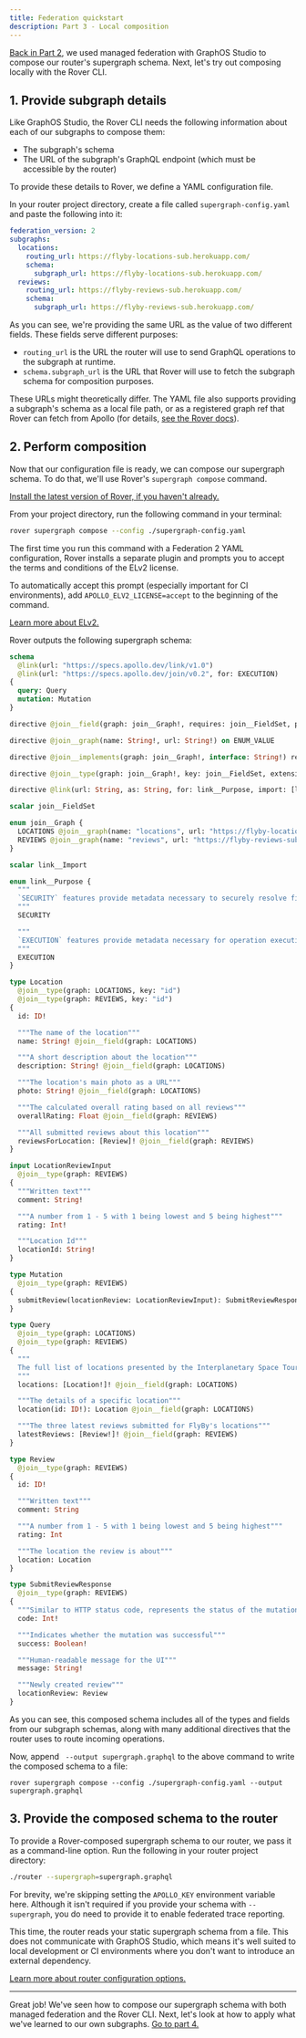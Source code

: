 ```yaml
---
title: Federation quickstart
description: Part 3 - Local composition
---
```


[Back in Part 2](./studio-composition/), we used managed federation with GraphOS Studio to compose our router's supergraph schema. Next, let's try out composing locally with the Rover CLI.

## 1. Provide subgraph details

Like GraphOS Studio, the Rover CLI needs the following information about each of our subgraphs to compose them:

* The subgraph's schema
* The URL of the subgraph's GraphQL endpoint (which must be accessible by the router)

To provide these details to Rover, we define a YAML configuration file.

In your router project directory, create a file called `supergraph-config.yaml` and paste the following into it:

```yaml title="supergraph-config.yaml"
federation_version: 2
subgraphs:
  locations:
    routing_url: https://flyby-locations-sub.herokuapp.com/
    schema:
      subgraph_url: https://flyby-locations-sub.herokuapp.com/
  reviews:
    routing_url: https://flyby-reviews-sub.herokuapp.com/
    schema:
      subgraph_url: https://flyby-reviews-sub.herokuapp.com/
```

As you can see, we're providing the same URL as the value of two different fields. These fields serve different purposes:

* `routing_url` is the URL the router will use to send GraphQL operations to the subgraph at runtime.
* `schema.subgraph_url` is the URL that Rover will use to fetch the subgraph schema for composition purposes.

These URLs might theoretically differ. The YAML file also supports providing a subgraph's schema as a local file path, or as a registered graph ref that Rover can fetch from Apollo (for details, [see the Rover docs](/rover/commands/supergraphs/#composing-a-supergraph-schema)).

## 2. Perform composition

Now that our configuration file is ready, we can compose our supergraph schema. To do that, we'll use Rover's `supergraph compose` command.

<Tip>

[Install the latest version of Rover, if you haven't already.](./setup/#install-the-rover-cli)

</Tip>

From your project directory, run the following command in your terminal:

```bash
rover supergraph compose --config ./supergraph-config.yaml
```

<Note>

The first time you run this command with a Federation 2 YAML configuration, Rover installs a separate plugin and prompts you to accept the terms and conditions of the ELv2 license.

To automatically accept this prompt (especially important for CI environments), add `APOLLO_ELV2_LICENSE=accept` to the beginning of the command.

[Learn more about ELv2.](/resources/elastic-license-v2-faq/)

</Note>

Rover outputs the following supergraph schema:

<ExpansionPanel title="Click to expand">

```graphql
schema
  @link(url: "https://specs.apollo.dev/link/v1.0")
  @link(url: "https://specs.apollo.dev/join/v0.2", for: EXECUTION)
{
  query: Query
  mutation: Mutation
}

directive @join__field(graph: join__Graph!, requires: join__FieldSet, provides: join__FieldSet, type: String, external: Boolean, override: String, usedOverridden: Boolean) repeatable on FIELD_DEFINITION | INPUT_FIELD_DEFINITION

directive @join__graph(name: String!, url: String!) on ENUM_VALUE

directive @join__implements(graph: join__Graph!, interface: String!) repeatable on OBJECT | INTERFACE

directive @join__type(graph: join__Graph!, key: join__FieldSet, extension: Boolean! = false, resolvable: Boolean! = true) repeatable on OBJECT | INTERFACE | UNION | ENUM | INPUT_OBJECT | SCALAR

directive @link(url: String, as: String, for: link__Purpose, import: [link__Import]) repeatable on SCHEMA

scalar join__FieldSet

enum join__Graph {
  LOCATIONS @join__graph(name: "locations", url: "https://flyby-locations-sub.herokuapp.com/")
  REVIEWS @join__graph(name: "reviews", url: "https://flyby-reviews-sub.herokuapp.com/")
}

scalar link__Import

enum link__Purpose {
  """
  `SECURITY` features provide metadata necessary to securely resolve fields.
  """
  SECURITY

  """
  `EXECUTION` features provide metadata necessary for operation execution.
  """
  EXECUTION
}

type Location
  @join__type(graph: LOCATIONS, key: "id")
  @join__type(graph: REVIEWS, key: "id")
{
  id: ID!

  """The name of the location"""
  name: String! @join__field(graph: LOCATIONS)

  """A short description about the location"""
  description: String! @join__field(graph: LOCATIONS)

  """The location's main photo as a URL"""
  photo: String! @join__field(graph: LOCATIONS)

  """The calculated overall rating based on all reviews"""
  overallRating: Float @join__field(graph: REVIEWS)

  """All submitted reviews about this location"""
  reviewsForLocation: [Review]! @join__field(graph: REVIEWS)
}

input LocationReviewInput
  @join__type(graph: REVIEWS)
{
  """Written text"""
  comment: String!

  """A number from 1 - 5 with 1 being lowest and 5 being highest"""
  rating: Int!

  """Location Id"""
  locationId: String!
}

type Mutation
  @join__type(graph: REVIEWS)
{
  submitReview(locationReview: LocationReviewInput): SubmitReviewResponse
}

type Query
  @join__type(graph: LOCATIONS)
  @join__type(graph: REVIEWS)
{
  """
  The full list of locations presented by the Interplanetary Space Tourism department
  """
  locations: [Location!]! @join__field(graph: LOCATIONS)

  """The details of a specific location"""
  location(id: ID!): Location @join__field(graph: LOCATIONS)

  """The three latest reviews submitted for FlyBy's locations"""
  latestReviews: [Review!]! @join__field(graph: REVIEWS)
}

type Review
  @join__type(graph: REVIEWS)
{
  id: ID!

  """Written text"""
  comment: String

  """A number from 1 - 5 with 1 being lowest and 5 being highest"""
  rating: Int

  """The location the review is about"""
  location: Location
}

type SubmitReviewResponse
  @join__type(graph: REVIEWS)
{
  """Similar to HTTP status code, represents the status of the mutation"""
  code: Int!

  """Indicates whether the mutation was successful"""
  success: Boolean!

  """Human-readable message for the UI"""
  message: String!

  """Newly created review"""
  locationReview: Review
}
```

</ExpansionPanel>

As you can see, this composed schema includes all of the types and fields from our subgraph schemas, along with many additional directives that the router uses to route incoming operations.

Now, append ` --output supergraph.graphql` to the above command to write the composed schema to a file:

```shell
rover supergraph compose --config ./supergraph-config.yaml --output supergraph.graphql
```

## 3. Provide the composed schema to the router

To provide a Rover-composed supergraph schema to our router, we pass it as a command-line option. Run the following in your router project directory:

```bash
./router --supergraph=supergraph.graphql
```

<Note>

For brevity, we're skipping setting the `APOLLO_KEY` environment variable here. Although it isn't required if you provide your schema with `--supergraph`, you do need to provide it to enable federated trace reporting.

</Note>

This time, the router reads your static supergraph schema from a file. This does not communicate with GraphOS Studio, which means it's well suited to local development or CI environments where you don't want to introduce an external dependency.

[Learn more about router configuration options.](/router/configuration/overview/)

---

Great job! We've seen how to compose our supergraph schema with both managed federation and the Rover CLI. Next, let's look at how to apply what we've learned to our own subgraphs. [Go to part 4.](./local-subgraphs/)
